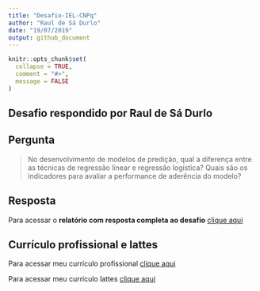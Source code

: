 ```yaml
---
title: "Desafio-IEL-CNPq"
author: "Raul de Sá Durlo"
date: "19/07/2019"
output: github_document
---
```


```r
knitr::opts_chunk$set(
  collapse = TRUE,
  comment = "#>",
  message = FALSE
)
```



## Desafio respondido por Raul de Sá Durlo

## Pergunta

> No desenvolvimento de modelos de predição, qual a diferença entre as técnicas de regressão linear e regressão logística? Quais são os indicadores para avaliar a performance de aderência do modelo?

## Resposta

Para acessar o **relatório com resposta completa ao desafio** [clique aqui](https://github.com/rdurl0/Desafio-IEL-CNPq/blob/master/docs/desafio.html)

## Currículo profissional e lattes

Para acessar meu currículo profissional [clique aqui]()

Para acessar meu currículo lattes [clique aqui](http://lattes.cnpq.br/8549263887619790}{lattes.cnpq.br/8549263887619790)

 